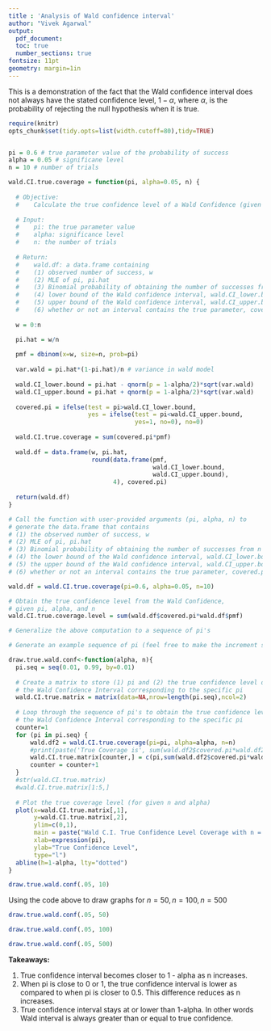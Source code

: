 ```yaml
---
title : 'Analysis of Wald confidence interval'
author: "Vivek Agarwal"
output: 
  pdf_document:
  toc: true
  number_sections: true
fontsize: 11pt
geometry: margin=1in
---
```


This is a demonstration of the fact that the Wald confidence interval does not always have the stated confidence level, $1-\alpha$, where $\alpha$, is the probability of rejecting the null hypothesis when it is true.

```r

require(knitr)
opts_chunk$set(tidy.opts=list(width.cutoff=80),tidy=TRUE)


pi = 0.6 # true parameter value of the probability of success
alpha = 0.05 # significane level
n = 10 # number of trials

wald.CI.true.coverage = function(pi, alpha=0.05, n) {
  
  # Objective: 
  #    Calculate the true confidence level of a Wald Confidence (given pi, alpha, and n)
  
  # Input:
  #    pi: the true parameter value
  #    alpha: significance level
  #    n: the number of trials
  
  # Return:
  #    wald.df: a data.frame containing  
  #    (1) observed number of success, w
  #    (2) MLE of pi, pi.hat
  #    (3) Binomial probability of obtaining the number of successes from n trials, pmf
  #    (4) lower bound of the Wald confidence interval, wald.CI_lower.bound
  #    (5) upper bound of the Wald confidence interval, wald.CI_upper.bound 
  #    (6) whether or not an interval contains the true parameter, covered.pi
  
  w = 0:n

  pi.hat = w/n
  
  pmf = dbinom(x=w, size=n, prob=pi)
  
  var.wald = pi.hat*(1-pi.hat)/n # variance in wald model
  
  wald.CI_lower.bound = pi.hat - qnorm(p = 1-alpha/2)*sqrt(var.wald)
  wald.CI_upper.bound = pi.hat + qnorm(p = 1-alpha/2)*sqrt(var.wald)
  
  covered.pi = ifelse(test = pi>wald.CI_lower.bound, 
                      yes = ifelse(test = pi<wald.CI_upper.bound, 
                                   yes=1, no=0), no=0)
  
  wald.CI.true.coverage = sum(covered.pi*pmf)
  
  wald.df = data.frame(w, pi.hat, 
                       round(data.frame(pmf, 
                                        wald.CI_lower.bound,
                                        wald.CI_upper.bound),
                             4), covered.pi)
  
  return(wald.df)
}

# Call the function with user-provided arguments (pi, alpha, n) to 
# generate the data.frame that contains 
# (1) the observed number of success, w 
# (2) MLE of pi, pi.hat
# (3) Binomial probability of obtaining the number of successes from n trials, pmf
# (4) the lower bound of the Wald confidence interval, wald.CI_lower.bound 
# (5) the upper bound of the Wald confidence interval, wald.CI_upper.bound
# (6) whether or not an interval contains the true parameter, covered.pi

wald.df = wald.CI.true.coverage(pi=0.6, alpha=0.05, n=10)

# Obtain the true confidence level from the Wald Confidence,
# given pi, alpha, and n
wald.CI.true.coverage.level = sum(wald.df$covered.pi*wald.df$pmf)

# Generalize the above computation to a sequence of pi's

# Generate an example sequence of pi (feel free to make the increment smaller)

draw.true.wald.conf<-function(alpha, n){
  pi.seq = seq(0.01, 0.99, by=0.01)
  
  # Create a matrix to store (1) pi and (2) the true confidence level of 
  # the Wald Confidence Interval corresponding to the specific pi
  wald.CI.true.matrix = matrix(data=NA,nrow=length(pi.seq),ncol=2)
  
  # Loop through the sequence of pi's to obtain the true confidence level of 
  # the Wald Confidence Interval corresponding to the specific pi
  counter=1
  for (pi in pi.seq) {
      wald.df2 = wald.CI.true.coverage(pi=pi, alpha=alpha, n=n)
      #print(paste('True Coverage is', sum(wald.df2$covered.pi*wald.df2$pmf)))
      wald.CI.true.matrix[counter,] = c(pi,sum(wald.df2$covered.pi*wald.df2$pmf))
      counter = counter+1
  }
  #str(wald.CI.true.matrix)
  #wald.CI.true.matrix[1:5,]
  
  # Plot the true coverage level (for given n and alpha)
  plot(x=wald.CI.true.matrix[,1],
       y=wald.CI.true.matrix[,2],
       ylim=c(0,1),
       main = paste("Wald C.I. True Confidence Level Coverage with n = ", n), 
       xlab=expression(pi),
       ylab="True Confidence Level",
       type="l")
  abline(h=1-alpha, lty="dotted")
}
```

```r
draw.true.wald.conf(.05, 10)
```

Using the code above to draw graphs for $n=50, n=100, n=500$

```r
draw.true.wald.conf(.05, 50)
```


```r
draw.true.wald.conf(.05, 100)
```


```r
draw.true.wald.conf(.05, 500) 
```
  
  
  
**Takeaways:**

1. True confidence interval becomes closer to 1 - alpha as n increases.
2. When pi is close to 0 or 1, the true confidence interval is lower as compared to when pi is closer to 0.5. This difference reduces as n increases.
3. True confidence interval stays at or lower than 1-alpha. In other words Wald interval is always greater than or equal to true confidence.

